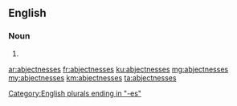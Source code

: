 ==English==

===Noun===
{{head|en|plural}}

# {{plural of|abjectness|lang=en}}

[[Category:English plurals ending in "-es"]]

[[ar:abjectnesses]]
[[fr:abjectnesses]]
[[ku:abjectnesses]]
[[mg:abjectnesses]]
[[my:abjectnesses]]
[[km:abjectnesses]]
[[ta:abjectnesses]]
